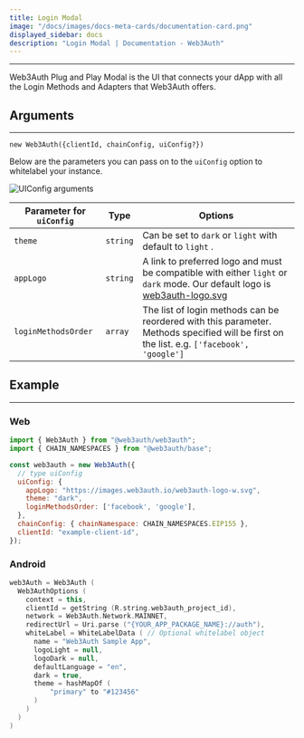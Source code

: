 ```yaml
---
title: Login Modal
image: "/docs/images/docs-meta-cards/documentation-card.png"
displayed_sidebar: docs
description: "Login Modal | Documentation - Web3Auth"
---
```


---


Web3Auth Plug and Play Modal is the UI that connects your dApp with all the Login Methods and Adapters that Web3Auth offers.

## Arguments

---

`new Web3Auth({clientId, chainConfig, uiConfig?})`

Below are the parameters you can pass on to the `uiConfig` option to whitelabel your instance.

<div style={{ flexBasis: "300px", flexGrow: "1", textAlign: "center" }}>
  <img src={Image1} style={{ alignSelf: "center", maxWidth: "90%" }} alt="UIConfig arguments" />
</div>

| Parameter for `uiConfig` | Type     | Options                                                                                                                                                                   |
| ------------------------ | -------- | ------------------------------------------------------------------------------------------------------------------------------------------------------------------------- |
| `theme`                  | `string` | Can be set to `dark` or `light` with default to `light` .                                                                                                                 |
| `appLogo`                | `string` | A link to preferred logo and must be compatible with either `light` or `dark` mode. Our default logo is [web3auth-logo.svg](https://images.web3auth.io/web3auth-logo.svg) |
| `loginMethodsOrder`      | `array`  | The list of login methods can be reordered with this parameter. Methods specified will be first on the list. e.g. `['facebook', 'google']`                                |

## Example

---

### Web

```js
import { Web3Auth } from "@web3auth/web3auth";
import { CHAIN_NAMESPACES } from "@web3auth/base";

const web3auth = new Web3Auth({
  // type uiConfig
  uiConfig: {
    appLogo: "https://images.web3auth.io/web3auth-logo-w.svg",
    theme: "dark",
    loginMethodsOrder: ['facebook', 'google'],
  },
  chainConfig: { chainNamespace: CHAIN_NAMESPACES.EIP155 },
  clientId: "example-client-id",
});
```

### Android

```kotlin
web3Auth = Web3Auth (
  Web3AuthOptions (
    context = this,
    clientId = getString (R.string.web3auth_project_id),
    network = Web3Auth.Network.MAINNET,
    redirectUrl = Uri.parse ("{YOUR_APP_PACKAGE_NAME}://auth"),
    whiteLabel = WhiteLabelData ( // Optional whitelabel object
      name = "Web3Auth Sample App",
      logoLight = null,
      logoDark = null,
      defaultLanguage = "en",
      dark = true,
      theme = hashMapOf (
          "primary" to "#123456"
      )
    )
  )
)
```
